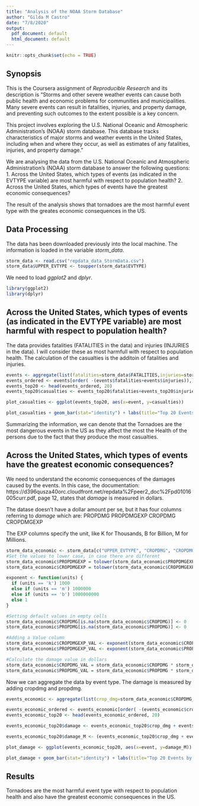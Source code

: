 ```yaml
---
title: "Analysis of the NOAA Storm Database"
author: "Gilda M Castro"
date: "7/8/2020"
output:
  pdf_document: default
  html_document: default
---
```


```r
knitr::opts_chunk$set(echo = TRUE)
```
## Synopsis
This is the Coursera assignment of _Reproducible Research_ and its description is "Storms and other severe weather events can cause both public health and economic problems for communities and municipalities. Many severe events can result in fatalities, injuries, and property damage, and preventing such outcomes to the extent possible is a key concern.

This project involves exploring the U.S. National Oceanic and Atmospheric Administration's (NOAA) storm database. This database tracks characteristics of major storms and weather events in the United States, including when and where they occur, as well as estimates of any fatalities, injuries, and property damage."

We are analysing the data from the U.S. National Oceanic and Atmospheric Administration's (NOAA) storm database to answer the following questions:
1. Across the United States, which types of events (as indicated in the EVTYPE variable) are most harmful with respect to population health?
2. Across the United States, which types of events have the greatest economic consequences?

The result of the analysis shows that tornadoes are the most harmful event type with the greates economic consequences in the US.

## Data Processing
The data has been downloaded previously into the local machine. The information is loaded in the variable _storm_data_.
```r
storm_data <- read.csv("repdata_data_StormData.csv")
storm_data$UPPER_EVTYPE <- toupper(storm_data$EVTYPE)
```

We need to load _ggplot2_ and _dplyr_.
```r
library(ggplot2)
library(dplyr)
```

## Across the United States, which types of events (as indicated in the EVTYPE variable) are most harmful with respect to population health?

The data provides fatalities (FATALITIES in the data) and injuries (INJURIES in the data). I will consider these as most harmfull with respect to population health.
The calculation of the casualties is the additoin of fatalities and injuries.

```r
events <- aggregate(list(fatalities=storm_data$FATALITIES,injuries=storm_data$INJURIES) , by= list(event=storm_data$UPPER_EVTYPE), FUN = sum)
events_ordered <- events[order( -(events$fatalities+events$injuries)),]
events_top20 <- head(events_ordered, 20)
events_top20$casualties <- events_top20$fatalities+events_top20$injuries

plot_casualties <- ggplot(events_top20, aes(x=event, y=casualties))

plot_casualties + geom_bar(stat="identity") + labs(title="Top 20 Events by Casualties", x= "Event type", y= "Counts") + theme(axis.text.x = element_text(angle = 90, hjust = 1))

```

Summarizing the information, we can denote that the Tornadoes are the most dangerous events in the US as they affect the most the Health of the persons due to the fact that they produce the most casualties.

## Across the United States, which types of events have the greatest economic consequences?

We need to understand the economic consequences of the damages caused by the events. In this case, the documentation: https://d396qusza40orc.cloudfront.net/repdata%2Fpeer2_doc%2Fpd01016005curr.pdf, page 12, states that _damage_ is measured in dollars.

The datase doesn't have a dollar amount per se, but it has four columns referring to 
_damage_ which are: 
PROPDMG
PROPDMGEXP
CROPDMG
CROPDMGEXP

The EXP columns specify the unit, like K for Thousands, B for Billion, M for Millions.

```r
storm_data_economic <- storm_data[c("UPPER_EVTYPE", "CROPDMG", "CROPDMGEXP", "PROPDMG", "PROPDMGEXP")]
#Set the values to lower case, in case there are different
storm_data_economic$PROPDMGEXP = tolower(storm_data_economic$PROPDMGEXP)
storm_data_economic$CROPDMGEXP = tolower(storm_data_economic$CROPDMGEXP)

exponent <- function(units) { 
  if (units == 'k') 1000 
  else if (units == 'm') 1000000 
  else if (units == 'b') 1000000000  
  else 1
}

#Setting default values in empty cells
storm_data_economic$CROPDMG[is.na(storm_data_economic$CROPDMG)] <- 0
storm_data_economic$PROPDMG[is.na(storm_data_economic$PROPDMG)] <- 0

#Adding a Value column
storm_data_economic$CROPDMGEXP_VAL <- exponent(storm_data_economic$CROPDMGEXP)
storm_data_economic$PROPDMGEXP_VAL <- exponent(storm_data_economic$PROPDMGEXP)

#Calculate the damage value in dollars
storm_data_economic$CROPDMG_VAL = storm_data_economic$CROPDMG * storm_data_economic$CROPDMGEXP_VAL
storm_data_economic$PROPDMG_VAL = storm_data_economic$PROPDMG * storm_data_economic$PROPDMGEXP_VAL

```

Now we can aggregate the data by event type. The damage is measured by adding cropdmg and propdmg.

```r

events_economic <- aggregate(list(crop_dmg=storm_data_economic$CROPDMG_VAL,prop_dmg=storm_data_economic$PROPDMG_VAL) , by= list(event=storm_data_economic$UPPER_EVTYPE), FUN = sum)

events_economic_ordered <- events_economic[order( -(events_economic$crop_dmg+events_economic$prop_dmg)),]
events_economic_top20 <- head(events_economic_ordered, 20)

events_economic_top20$damage <- events_economic_top20$crop_dmg + events_economic_top20$prop_dmg

events_economic_top20$damage_M <- (events_economic_top20$crop_dmg + events_economic_top20$prop_dmg) / 1000000

plot_damage <- ggplot(events_economic_top20, aes(x=event, y=damage_M))

plot_damage + geom_bar(stat="identity") + labs(title="Top 20 Events by Economic Consequences", x= "Event type", y= "Million Dollars") + theme(axis.text.x = element_text(angle = 90, hjust = 1))

```

## Results
Tornadoes are the most harmful event type with respect to population health and  also have the greatest economic consequences in the US.
